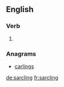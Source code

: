 ==English==

===Verb===
{{head|en}}

# {{present participle of|sarcle|lang=en}}

===Anagrams===
* [[carlings#English|carlings]]

[[de:sarcling]]
[[fr:sarcling]]